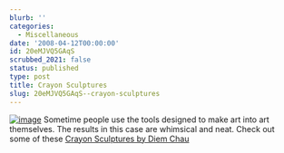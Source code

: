 ```yaml
---
blurb: ''
categories:
  - Miscellaneous
date: '2008-04-12T00:00:00'
id: 20eMJVQ5GAqS
scrubbed_2021: false
status: published
type: post
title: Crayon Sculptures
slug: 20eMJVQ5GAqS--crayon-sculptures
---
```


[![image](http://www.alanwsmith.com/blog/wp-content/uploads/2008/04/crayon-sculptures-228x300.jpg "Crayon Sculptures by Diem Chau")](http://www.diemchau.com/crayons1.html)
Sometime people use the tools designed to make art into art
themselves. The results in this case are whimsical and neat. Check
out some of these
[Crayon Sculptures by Diem Chau](http://www.diemchau.com/crayons1.html)

